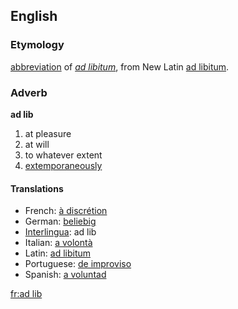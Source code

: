 == English==

===Etymology===
[[abbreviation]] of ''[[ad libitum]]'', from New Latin [[ad libitum]].

===Adverb===
'''ad lib'''
# at pleasure
# at will
# to whatever extent
# [[extemporaneously]]

==== Translations ====
*French: [[à discrétion]] 
*German: [[beliebig]] 
*[[Interlingua]]: ad lib
*Italian: [[a volontà]]
*Latin: [[ad libitum]]
*Portuguese: [[de improviso]] 
*Spanish: [[a voluntad]]

[[fr:ad lib]]